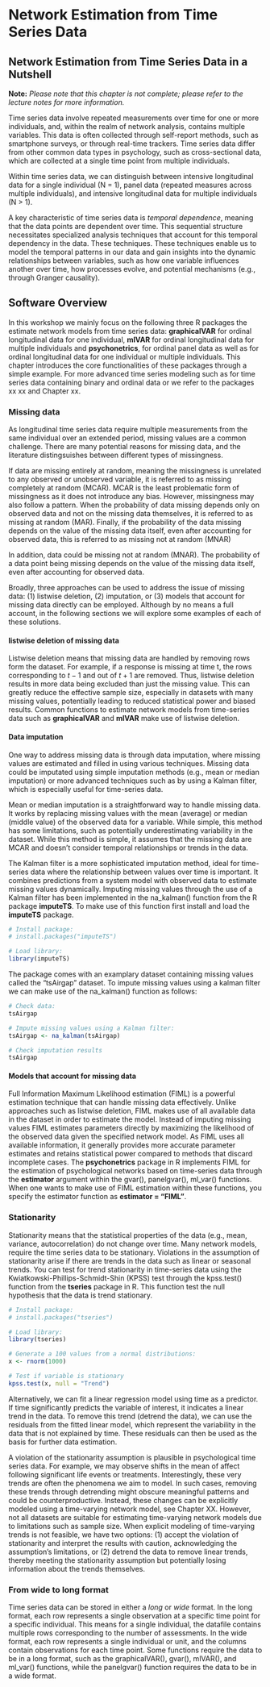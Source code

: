 # Network Estimation from Time Series Data

## Network Estimation from Time Series Data in a Nutshell

**Note:** *Please note that this chapter is not complete; please refer to the lecture notes for more information.*

Time series data involve repeated measurements over time for one or more individuals, and, within the realm of network analysis, contains multiple variables. This data is often collected through self-report methods, such as smartphone surveys, or through real-time trackers. Time series data differ from other common data types in psychology, such as cross-sectional data, which are collected at a single time point from multiple individuals.

Within time series data, we can distinguish between intensive longitudinal data for a single individual (N = 1), panel data (repeated measures across multiple individuals), and intensive longitudinal data for multiple individuals (N > 1).

A key characteristic of time series data is *temporal dependence*, meaning that the data points are dependent over time. This sequential structure necessitates specialized analysis techniques that account for this temporal dependency in the data. These techniques. These techniques enable us to model the temporal patterns in our data and gain insights into the dynamic relationships between variables, such as how one variable influences another over time, how processes evolve, and potential mechanisms (e.g., through Granger causality).

## Software Overview

In this workshop we mainly focus on the following three R packages the estimate network models from time series data: **graphicalVAR** for ordinal longitudinal data for one individual, **mlVAR** for ordinal longitudinal data for multiple individuals and **psychonetrics**, for ordinal panel data as well as for ordinal longitudinal data for one individual or multiple individuals. This chapter introduces the core functionalities of these packages through a simple example. For more advanced time series modeling such as for time series data containing binary and ordinal data or we refer to the packages xx xx and Chapter xx.


### Missing data

As longitudinal time series data require multiple measurements from the same individual over an extended period, missing values are a common challenge. There are many potential reasons for missing data, and the literature distingsuishes between different types of missingness.

If data are missing entirely at random, meaning the missingness is unrelated to any observed or unobserved variable, it is referred to as missing completely at random (MCAR). MCAR is the least problematic form of missingness as it does not introduce any bias. However, missingness may also follow a pattern. When the probability of data missing depends only on observed data and not on the missing data themselves, it is referred to as missing at random (MAR). Finally, if the probability of the data missing depends on the value of the missing data itself, even after accounting for observed data, this is referred to as  missing not at random (MNAR)

 In addition, data could be missing not at random (MNAR). The probability of a data point being missing depends on the value of the missing data itself, even after accounting for observed data.

Broadly, three approaches can be used to address the issue of missing data: (1) listwise deletion, (2) imputation, or (3) models that account for missing data directly can be employed. Although by no means a full account, in the following sections we will explore some examples of each of these solutions. 

#### listwise deletion of missing data

Listwise deletion means that missing data are handled by removing rows form the dataset. For example, if a response is missing at time t, the rows corresponding to $t-1$ and out of $t+1$ are removed. Thus, listwise deletion results in more data being excluded than just the missing value. This can greatly reduce the effective sample size, especially in datasets with many missing values, potentially leading to reduced statistical power and biased results. Common functions to estimate network models from time-series data such as **graphicalVAR** and **mlVAR** make use of listwise deletion.


#### Data imputation 

One way to address missing data is through data imputation, where missing values are estimated and filled in using various techniques. Missing data could be imputated using simple imputation methods (e.g., mean or median imputation) or more advanced techniques such as by using a Kalman filter, which is especially useful for time-series data.

Mean or median imputation is a straightforward way to handle missing data. It works by replacing missing values with the mean (average) or median (middle value) of the observed data for a variable. While simple, this method has some limitations, such as potentially underestimating variability in the dataset. While this method is simple, it assumes that the missing data are MCAR and doesn’t consider temporal relationships or trends in the data.

The Kalman filter is a more sophisticated imputation method, ideal for time-series data where the relationship between values over time is important. It combines predictions from a system model with observed data to estimate missing values dynamically. Imputing missing values through the use of a Kalman filter has been implemented in the na_kalman() function from the R package **imputeTS**. To make use of this function first install and load the **imputeTS** package. 


```r
# Install package: 
# install.packages("imputeTS")

# Load library:
library(imputeTS)
```

The package comes with an examplary dataset containing missing values called the "tsAirgap" dataset. To impute missing values using a kalman filter we can make use of the na_kalman() function as follows: 

```r
# Check data:
tsAirgap

# Impute missing values using a Kalman filter: 
tsAirgap <- na_kalman(tsAirgap)

# Check imputation results
tsAirgap
```


#### Models that account for missing data

Full Information Maximum Likelihood estimation (FIML) is a powerful estimation technique that can handle missing data effectively. Unlike approaches such as listwise deletion, FIML makes use of all available data in the dataset in order to estimate the model. Instead of imputing missing values FIML estimates parameters directly by maximizing the likelihood of the observed data given the specified network model. As FIML uses all available information, it generally provides more accurate parameter estimates and retains statistical power compared to methods that discard incomplete cases. The **psychonetrics** package in R implements FIML for the estimation of psychological networks based on time-series data through the **estimator** argument within the gvar(), panelgvar(), ml_var() functions. When one wants to make use of FIML estimation within these functions, you specify the estimator function as **estimator = "FIML"**.  

### Stationarity

Stationarity means that the statistical properties of the data (e.g., mean, variance, autocorrelation) do not change over time. Many network models, require the time series data to be stationary. Violations in the assumption of stationarity arise if there are trends in the data such as linear or seasonal trends. You can test for trend stationarity in time-series data using the Kwiatkowski-Phillips-Schmidt-Shin (KPSS) test through the kpss.test() function from the **tseries** package in R. This function test the null hypothesis that the data is trend stationary.  

```r
# Install package: 
# install.packages("tseries")

# Load library:
library(tseries)
```

```r
# Generate a 100 values from a normal distributions:
x <- rnorm(1000)

# Test if variable is stationary 
kpss.test(x, null = "Trend")
```

Alternatively, we can fit a linear regression model using time as a predictor. If time significantly predicts the variable of interest, it indicates a linear trend in the data. To remove this trend (detrend the data), we can use the residuals from the fitted linear model, which represent the variability in the data that is not explained by time. These residuals can then be used as the basis for further data estimation.

A violation of the stationarity assumption is plausible in psychological time series data. For example, we may observe shifts in the mean of affect following significant life events or treatments. Interestingly, these very trends are often the phenomena we aim to model. In such cases, removing these trends through detrending might obscure meaningful patterns and could be counterproductive. Instead, these changes can be explicitly modeled using a time-varying network model, see Chapter XX. However, not all datasets are suitable for estimating time-varying network models due to limitations such as sample size. When explicit modeling of time-varying trends is not feasible, we have two options: (1) accept the violation of stationarity and interpret the results with caution, acknowledging the assumption's limitations, or (2) detrend the data to remove linear trends, thereby meeting the stationarity assumption but potentially losing information about the trends themselves.


### From wide to long format 

Time series data can be stored in either a *long* or *wide* format. In the long format, each row represents a single observation at a specific time point for a specific individual. This means for a single individual, the datafile contains multiple rows corresponding to the number of assessments. In the wide format, each row represents a single individual or unit, and the columns contain observations for each time point. Some functions require the data to be in a long format, such as the graphicalVAR(), gvar(), mlVAR(), and ml_var() functions, while the panelgvar() function requires the data to be in a wide format. 
